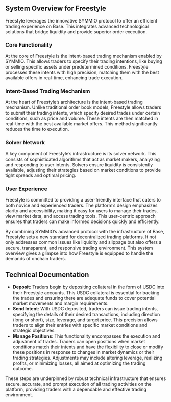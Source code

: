 ## System Overview for Freestyle

Freestyle leverages the innovative SYMMIO protocol to offer an efficient trading experience on Base. This integrates advanced technological solutions that bridge liquidity and provide superior order execution.
### Core Functionality
At the core of Freestyle is the intent-based trading mechanism enabled by SYMMIO. This allows traders to specify their trading intentions, like buying or selling specific assets under predetermined conditions. Freestyle processes these intents with high precision, matching them with the best available offers in real-time, enhancing trade execution.
### Intent-Based Trading Mechanism
At the heart of Freestyle’s architecture is the intent-based trading mechanism. Unlike traditional order book models, Freestyle allows traders to submit their trading intents, which specify desired trades under certain conditions, such as price and volume. These intents are then matched in real-time with the best available market offers. This method significantly reduces the time to execution.
### Solver Network
A key component of Freestyle’s infrastructure is its solver network. This consists of sophisticated algorithms that act as market makers, analyzing and responding to user intents. Solvers ensure liquidity is consistently available, adjusting their strategies based on market conditions to provide tight spreads and optimal pricing.
### User Experience
Freestyle is committed to providing a user-friendly interface that caters to both novice and experienced traders. The platform’s design emphasizes clarity and accessibility, making it easy for users to manage their trades, view market data, and access trading tools. This user-centric approach ensures that traders can make informed decisions quickly and efficiently.

By combining SYMMIO’s advanced protocol with the infrastructure of Base, Freestyle sets a new standard for decentralized trading platforms. It not only addresses common issues like liquidity and slippage but also offers a secure, transparent, and responsive trading environment. This system overview gives a glimpse into how Freestyle is equipped to handle the demands of onchain traders.

## Technical Documentation

- **Deposit**: Traders begin by depositing collateral in the form of USDC into their Freestyle accounts. This USDC collateral is essential for backing the trades and ensuring there are adequate funds to cover potential market movements and margin requirements.
- **Send Intent**: With USDC deposited, traders can issue trading intents, specifying the details of their desired transactions, including direction (long or short), size, leverage, and target price. This precision allows traders to align their entries with specific market conditions and strategic objectives.
- **Manage Positions**: This functionality encompasses the execution and adjustment of trades. Traders can open positions when market conditions match their intents and have the flexibility to close or modify these positions in response to changes in market dynamics or their trading strategies. Adjustments may include altering leverage, realizing profits, or minimizing losses, all aimed at optimizing the trading outcome.

These steps are underpinned by robust technical infrastructure that ensures secure, accurate, and prompt execution of all trading activities on the platform, providing traders with a dependable and effective trading environment.
